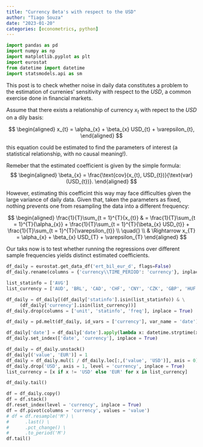 ```yaml
---
title: "Currency Beta's with respect to the USD"
author: "Tiago Souza"
date: "2023-01-20"
categories: [econometrics, python]
---
```


```python
import pandas as pd
import numpy as np
import matplotlib.pyplot as plt
import eurostat
from datetime import datetime
import statsmodels.api as sm
```

This post is to check whether noise in daily data constitutes a problem to the estimation of currenies' sensitivity with respect to the $USD$, a common exercise done in financial markets.

Assume that there exists a relationship of currency $x_{t}$  with repect to the $USD$ on a dily basis:

$$
\begin{aligned}
x_{t} = \alpha_{x} + \beta_{x} USD_{t} + \varepsilon_{t},
\end{aligned}
$$

this equation could be estimated to find the parameters of interest (a statistical relationship, with no causal meaning!).

Remeber that the estimated coefficient is given by the simple formula:
$$
\begin{aligned}
\beta_{x} = \frac{\text{cov}(x_{t}, USD_{t})}{\text{var}(USD_{t})}.
\end{aligned}
$$

However, estimating this coefficint this way may face difficulties given the large variance of daily data.  Given that, taken the parameters as fixed, nothing prevents one from resampling the data into a different frequency:

$$
\begin{aligned}
\frac{1}{T}\sum_{t = 1}^{T}{x_{t}} & = \frac{1}{T}\sum_{t = 1}^{T}{\alpha_{x}} + \frac{1}{T}\sum_{t = 1}^{T}{\beta_{x} USD_{t}} + \frac{1}{T}\sum_{t = 1}^{T}{\varepsilon_{t}} \\
\quad{} \\
& \Rightarrow x_{T} = \alpha_{x} + \beta_{x} USD_{T} + \varepsilon_{T}
\end{aligned}
$$

Our taks now is to test whether running the regressions over different sample frequencies yields distinct estimated coefficients.

```python
df_daily = eurostat.get_data_df('ert_bil_eur_d', flags=False)
df_daily.rename(columns = {'currency\\TIME_PERIOD': 'currency'}, inplace = True)

list_statinfo = ['AVG']
list_currency = ['AUD', 'BRL', 'CAD', 'CHF', 'CNY', 'CZK', 'GBP', 'HUF', 'IDR', 'JPY', 'MXN', 'NZD', 'PLN', 'TRY', 'USD', 'ZAR']

df_daily = df_daily[(df_daily['statinfo'].isin(list_statinfo)) & \
     (df_daily['currency'].isin(list_currency))]
df_daily.drop(columns = ['unit', 'statinfo', 'freq'], inplace = True)

df_daily = pd.melt(df_daily, id_vars = ['currency'], var_name = 'date')

df_daily['date'] = df_daily['date'].apply(lambda x: datetime.strptime(x, '%Y-%m-%d'))
df_daily.set_index(['date', 'currency'], inplace = True)

df_daily = df_daily.unstack()
df_daily[('value', 'EUR')] = 1
df_daily = df_daily.mul(1 / df_daily.loc[:,('value', 'USD')], axis = 0)
df_daily.drop('USD', axis = 1, level = 'currency', inplace = True)
list_currency = [x if x != 'USD' else 'EUR' for x in list_currency]

df_daily.tail()
```

```python
df = df_daily.copy()
df = df.stack()
df.reset_index(level = 'currency', inplace = True)
df = df.pivot(columns = 'currency', values = 'value')
# df = df.resample('M') \
#      .last() \
#      .pct_change() \
#      .to_period('M')
df.tail()
```